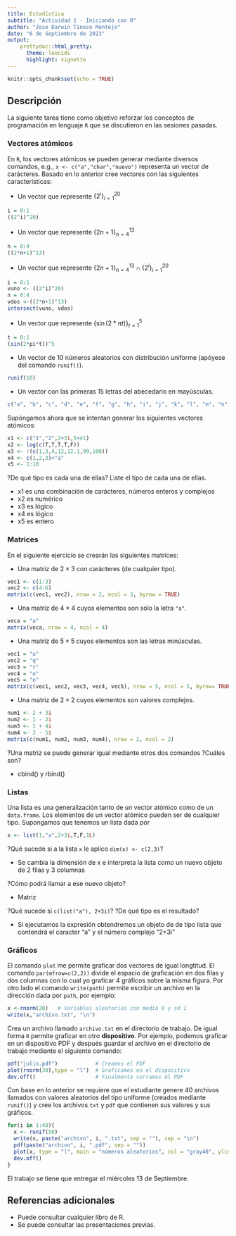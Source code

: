 ---
title: Estadística
subtitle: "Actividad 1 - Iniciando con R"
author: "Jose Darwin Tinoco Montejo"
date: "6 de Septiembre de 2023"
output: 
    prettydoc::html_pretty:
      theme: leonids
      highlight: vignette
---

```{r setup, include=FALSE}
knitr::opts_chunk$set(echo = TRUE)
```

## Descripción

La siguiente tarea tiene como objetivo reforzar los conceptos de programación en lenguaje `R` que se discutieron en las sesiones pasadas. 

### Vectores atómicos

En `R`, los vectores atómicos se pueden generar mediante diversos comandos, e.g., `x <- c("a","char","nuevo")` representa un vector de carácteres. Basado en lo anterior cree vectores con las siguientes características:

+ Un vector que represente $\{2^i\}_{i=1}^{20}$
```{r}
i = 0:1
((2^i)^20)
```
+ Un vector que represente $\{2n+1\}_{n=4}^{13}$
```{r}
n = 0:4
((2*n+1)^13)
```
+ Un vector que represente $\{2n+1\}_{n=4}^{13} \cap \{2^i\}_{i=1}^{20}$
```{r}
i = 0:1
vuno <- ((2^i)^20)
n = 0:4
vdos <-((2*n+1)^13)
intersect(vuno, vdos)
```
+ Un vector que represente $\{\sin(2*\pi t)\}_{t=1}^5$
```{r}
t = 0:1
(sin(2*pi*t))^5
```
+ Un vector de $10$ números aleatorios con distribución uniforme (apóyese del comando `runif()`).
```{r}
runif(10)
```
+ Un vector con las primeras 15 letras del abecedario en mayúsculas.
```{r}
c("a", "b", "c", "d", "e", "f", "g", "h", "i", "j", "k", "l", "m", "n", "o")
```
Supóngamos ahora que se intentan generar los siguientes vectores atómicos:


```{r, echo=T}
x1 <- c("1","2",2+3i,5+41)
x2 <- log(c(T,T,T,T,F))
x3 <- !(c(1,3,4,12,12.1,99,100))
x4 <- c(1,2,3)<"a"
x5 <- 1:10
```

?De qué tipo es cada una de ellas? Liste el tipo de cada una de ellas.

- x1 es una combinación de carácteres, números enteros y complejos
- x2 es numérico
- x3 es lógico
- x4 es lógico
- x5 es entero

### Matrices

En el siguiente ejercicio se crearán las siguientes matrices:
 
+ Una matriz de $2\times3$ con carácteres (de cualquier tipo).
```{r}
vec1 <- c(1:3)
vec2 <- c(4:6)
matrix(c(vec1, vec2), nrow = 2, ncol = 3, byrow = TRUE)
```
+ Una matriz de $4\times4$ cuyos elementos son sólo la letra `"a"`.
```{r}
veca = "a"
matrix(veca, nrow = 4, ncol = 4)
```
+ Una matriz de $5\times5$ cuyos elementos son las letras minúsculas.
```{r}
vec1 = "u"
vec2 = "q"
vec3 = "r"
vec4 = "o"
vec5 = "o"
matrix(c(vec1, vec2, vec3, vec4, vec5), nrow = 5, ncol = 5, byrow= TRUE)
```
+ Una matriz de $2\times2$ cuyos elementos son valores complejos.
```{r}
num1 <- 2 + 3i
num2 <- 1 - 2i
num3 <- 1 + 4i
num4 <- 3 - 5i
matrix(c(num1, num2, num3, num4), nrow = 2, ncol = 2)
```

?Una matriz se puede generar igual mediante otros dos comandos ?Cuáles son?

- cbind() y rbind()

### Listas 

Una lista es una generalización tanto de un vector atómico como de un `data.frame`. Los elementos de un vector atómico pueden ser de cualquier tipo. Supongamos que tenemos un lista dada por

```{r, eval=FALSE}
x <- list(1,"a",2+3i,T,F,1L)
```

?Qué sucede si a la lista `x` le aplico `dim(x) <- c(2,3)`?

- Se cambia la dimensión de x e interpreta la lista como un nuevo objeto de 2 filas y 3 columnas

?Cómo podrá llamar a ese nuevo objeto?

- Matriz

 ?Qué sucede si `c(list("a"), 2+3i)`? ?De qué tipo es el resultado?
 
- Si ejecutamos la expresión obtendremos un objeto de  de tipo lista que contendrá el caracter "a" y el número complejo "2+3i"
 
### Gráficos

El comando `plot` me permite graficar dos vectores de igual longtitud. El comando `par(mfrow=c(2,2))` divide el espacio de graficación en dos filas y dos columnas con lo cual yo graficar 4 gráficos sobre la misma figura. 
Por otro lado el comando `write(path)` permite escribir un archivo en la dirección dada por `path`, por ejemplo:

```{r eval=FALSE}
x <-rnorm(20)   # Variables aleatorias con media 0 y sd 1
write(x,"archivo.txt", "\n")
```
Crea un archivo llamado `archivo.txt` en el directorio de trabajo. De igual forma `R` permite graficar en otro **dispositivo**. Por ejemplo, podemos graficar en un dispositivo PDF y después guardar el archivo en el directorio de trabajo mediante el siguiente comando:

```{r eval=FALSE}
pdf("julio.pdf")            # Creamos el PDF
plot(rnorm(30),type = "l")  # Graficamos en el dispositivo
dev.off()                   # Finalmente cerramos el PDF

```

Con base en lo anterior se requiere que el estudiante genere 40 archivos llamados con valores aleatorios del tipo uniforme (creados mediante `runif()`) y cree los archivos `txt` y `pdf` que contienen sus valores y sus gráficos. 

```{r}
for(i in 1:40){
  x <- runif(50)
  write(x, paste("archivo", i, ".txt", sep = ""), sep = "\n")
  pdf(paste("archivo", i, ".pdf", sep = ""))
  plot(x, type = "l", main = "números aleatorios", col = "gray40", ylim = c(0, 2))
  dev.off()
}
```


El trabajo se tiene que entregar el miércoles 13 de Septiembre.

## Referencias adicionales

- Puede consultar cualquier libro de R.
- Se puede consultar las presentaciones previas.
